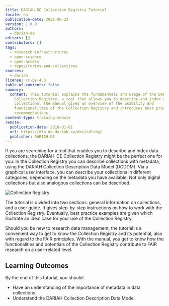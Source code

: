 ```yaml
---
title: DARIAH-DE Collection Registry Tutorial
locale: en
publication-date: 2021-06-23
version: 1.0.0
authors:
  - dariah-de
editors: []
contributors: []
tags:
  - research-infrastructures
  - open-science
  - open-access
  - repositories-and-collections
sources:
  - dariah
license: cc-by-4.0
table-of-contents: false
summary:
  content: This tutorial explains the fundamentals and usage of the DARIAH-DE
    Collection Registry, a tool that allows you to describe and index data
    collections. The manual gives an overview of the usability and
    functionalities of the Collection Registry and introduces best practice
    recommendations.
content-type: training-module
remote:
  publication-date: 2018-01-01
  url: https://dfa.de.dariah.eu/doc/colreg/
  publisher: DARIAH-DE
---
```

If you are searching for a tool that enables you to describe and index data collections, the DARIAH-DE Collection Registry might be the perfect one for you. In the Collection Registry you can describe collections with metadata, using the DARIAH Collection Description Data Model (DCDDM). Via a graphical user interface, you can describe your collections in different categories, depending on the metadata you have available. Not only digital collections but also analogous collections can be described.

![Collection Registry](images/colreg1.jpg)

The tutorial is divided into two sections: general information on collections, and a user guide. It gives step-by-step instructions on how to work with the Collection Registry. Eventually, best practice examples are given which illustrate an ideal case for your use of the Collection Registry.

Should you be new to research data management, the tutorial is a convenient way to get to know the Collection Registry and its potential, also with regard to the FAIR principles. With the manual, you get to know how the functionalities and potentials of the Collection Registry contribute to FAIR research on a user-related level.

## Learning Outcomes

By the end of this tutorial, you should:

* Have an understanding of the importance of metadata in data collections
* Understand the DARIAH Collection Description Data Model

<ExternalResource title="Interested in learning more?" subtitle="Go to the DARIAH-DE Collection Registry Manual" url="https://dfa.de.dariah.eu/doc/colreg/#" />
